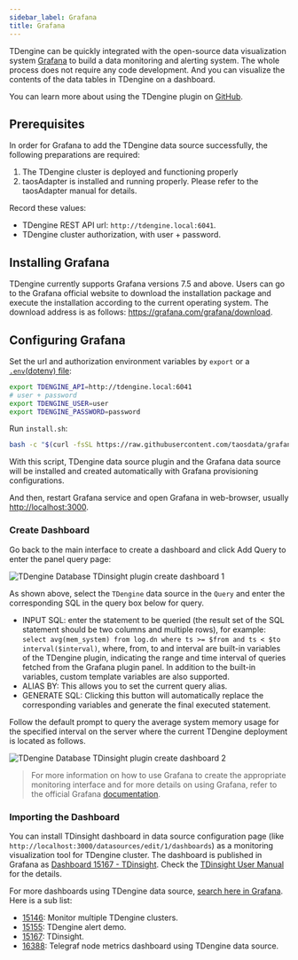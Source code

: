 ```yaml
---
sidebar_label: Grafana
title: Grafana
---
```


TDengine can be quickly integrated with the open-source data visualization system [Grafana](https://www.grafana.com/) to build a data monitoring and alerting system. The whole process does not require any code development. And you can visualize the contents of the data tables in TDengine on a dashboard.

You can learn more about using the TDengine plugin on [GitHub](https://github.com/taosdata/grafanaplugin/blob/master/README.md).

## Prerequisites

In order for Grafana to add the TDengine data source successfully, the following preparations are required:

1. The TDengine cluster is deployed and functioning properly
2. taosAdapter is installed and running properly. Please refer to the taosAdapter manual for details.

Record these values:

- TDengine REST API url: `http://tdengine.local:6041`.
- TDengine cluster authorization, with user + password.

## Installing Grafana

TDengine currently supports Grafana versions 7.5 and above. Users can go to the Grafana official website to download the installation package and execute the installation according to the current operating system. The download address is as follows: <https://grafana.com/grafana/download>.

## Configuring Grafana

Set the url and authorization environment variables by `export` or a [`.env`(dotenv) file](https://hexdocs.pm/dotenvy/dotenv-file-format.html):

```sh
export TDENGINE_API=http://tdengine.local:6041
# user + password
export TDENGINE_USER=user
export TDENGINE_PASSWORD=password
```

Run `install.sh`:

```sh
bash -c "$(curl -fsSL https://raw.githubusercontent.com/taosdata/grafanaplugin/master/install.sh)"
```

With this script, TDengine data source plugin and the Grafana data source will be installed and created automatically with Grafana provisioning configurations.

And then, restart Grafana service and open Grafana in web-browser, usually <http://localhost:3000>.

### Create Dashboard

Go back to the main interface to create a dashboard and click Add Query to enter the panel query page:

![TDengine Database TDinsight plugin create dashboard 1](./grafana/create_dashboard1.webp)

As shown above, select the `TDengine` data source in the `Query` and enter the corresponding SQL in the query box below for query.

- INPUT SQL: enter the statement to be queried (the result set of the SQL statement should be two columns and multiple rows), for example: `select avg(mem_system) from log.dn where ts >= $from and ts < $to interval($interval)`, where, from, to and interval are built-in variables of the TDengine plugin, indicating the range and time interval of queries fetched from the Grafana plugin panel. In addition to the built-in variables, custom template variables are also supported.
- ALIAS BY: This allows you to set the current query alias.
- GENERATE SQL: Clicking this button will automatically replace the corresponding variables and generate the final executed statement.

Follow the default prompt to query the average system memory usage for the specified interval on the server where the current TDengine deployment is located as follows.

![TDengine Database TDinsight plugin create dashboard 2](./grafana/create_dashboard2.webp)

> For more information on how to use Grafana to create the appropriate monitoring interface and for more details on using Grafana, refer to the official Grafana [documentation](https://grafana.com/docs/).

### Importing the Dashboard

You can install TDinsight dashboard in data source configuration page (like `http://localhost:3000/datasources/edit/1/dashboards`) as a monitoring visualization tool for TDengine cluster. The dashboard is published in Grafana as [Dashboard 15167 - TDinsight](https://grafana.com/grafana/dashboards/15167). Check the [TDinsight User Manual](/reference/tdinsight/) for the details.

For more dashboards using TDengine data source, [search here in Grafana](https://grafana.com/grafana/dashboards/?dataSource=tdengine-datasource). Here is a sub list:

- [15146](https://grafana.com/grafana/dashboards/15146): Monitor multiple TDengine clusters.
- [15155](https://grafana.com/grafana/dashboards/15155): TDengine alert demo.
- [15167](https://grafana.com/grafana/dashboards/15167): TDinsight.
- [16388](https://grafana.com/grafana/dashboards/16388): Telegraf node metrics dashboard using TDengine data source.
